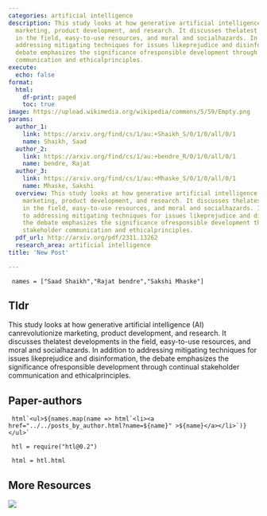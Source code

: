 ```yaml
---
categories: artificial intelligence
description: This study looks at how generative artificial intelligence (AI) canrevolutionize
  marketing, product development, and research. It discusses thelatest developments
  in the field, easy-to-use resources, and moral and socialhazards. In addition to
  addressing mitigating techniques for issues likeprejudice and disinformation, the
  debate emphasizes the significance ofresponsible development through continual stakeholder
  communication and ethicalprinciples.
execute:
  echo: false
format:
  html:
    df-print: paged
    toc: true
image: https://upload.wikimedia.org/wikipedia/commons/5/59/Empty.png
params:
  author_1:
    link: https://arxiv.org/find/cs/1/au:+Shaikh_S/0/1/0/all/0/1
    name: Shaikh, Saad
  author_2:
    link: https://arxiv.org/find/cs/1/au:+bendre_R/0/1/0/all/0/1
    name: bendre, Rajat
  author_3:
    link: https://arxiv.org/find/cs/1/au:+Mhaske_S/0/1/0/all/0/1
    name: Mhaske, Sakshi
  overview: This study looks at how generative artificial intelligence (AI) canrevolutionize
    marketing, product development, and research. It discusses thelatest developments
    in the field, easy-to-use resources, and moral and socialhazards. In addition
    to addressing mitigating techniques for issues likeprejudice and disinformation,
    the debate emphasizes the significance ofresponsible development through continual
    stakeholder communication and ethicalprinciples.
  pdf_url: http://arxiv.org/pdf/2311.13262
  research_area: artificial intelligence
title: 'New Post'

---
```

```ojs

 names = ["Saad Shaikh","Rajat bendre","Sakshi Mhaske"] 

``` 

## Tldr 
This study looks at how generative artificial intelligence (AI) canrevolutionize marketing, product development, and research. It discusses thelatest developments in the field, easy-to-use resources, and moral and socialhazards. In addition to addressing mitigating techniques for issues likeprejudice and disinformation, the debate emphasizes the significance ofresponsible development through continual stakeholder communication and ethicalprinciples.

## Paper-authors

```ojs

 html`<ul>${names.map(name => html`<li><a href="../../posts_by_author.html?name=${name}" >${name}</a></li>`)}</ul>` 

``` 

```ojs

 htl = require("htl@0.2") 

``` 

```ojs

 html = htl.html 

``` 

## More Resources
[![](https://img.shields.io/badge/PDF-green?style=flat)]({{< meta params.pdf_url >}})

